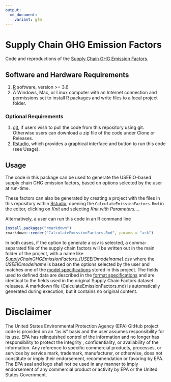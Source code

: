 ```yaml
---
output:
  md_document:
    variant: gfm
---
```


<!-- README.md is generated from README.Rmd. Please edit that file -->

# Supply Chain GHG Emission Factors

Code and reproductions of the [Supply Chain GHG Emission Factors](https://cfpub.epa.gov/si/si_public_record_Report.cfm?dirEntryId=349324).

## Software and Hardware Requirements
1. [R](https://www.r-project.org/) software, version >= 3.6
2. A Windows, Mac, or Linux computer with an Internet connection and permissions set to install R packages and write files to a local project folder.

### Optional Requirements
1. [git](https://github.com/git-guides/install-git), if users wish to pull the code from this repository using git. Otherwise users can download a zip file of the code under Clone or Releases.
2. [Rstudio](https://www.rstudio.com/products/rstudio/download/#download), which provides a graphical interface and button to run this code (see Usage).

## Usage

The code in this package can be used to generate the USEEIO-based supply chain GHG emission factors, based on options selected by the user at run-time. 

These factors can also be generated by creating a project with the files in this repository within [Rstudio](https://www.rstudio.com/), opening
the `CalculateEmissionFactors.Rmd` in the editor, clicking on *Knit* and selecting *Knit with Parameters…*.

Alternatively, a user can run this code in an R command line
``` r
install.packages("rmarkdown")
rmarkdown::render("CalculateEmissionFactors.Rmd", params = "ask")
```

In both cases, if the option to generate a csv is selected, a comma-separated file of the supply chain factors will be written out in the main folder of the project, with a name like *SupplyChainGHGEmissionFactors_{USEEIOmodelname}.csv* where the *USEEIOmodelname* is based on the options selected by the user and matches one of the [model specifications](model-specs/) stored in this project.
The fields used to defined data are described in the [format specifications](format-specs/) and are identical to the fields used in the original Supply Chain Factors dataset releases. A markdown file (CalculateEmissionFactors.md) is automatically generated during execution, but it contains no original content.

# Disclaimer
The United States Environmental Protection Agency (EPA) GitHub project code is provided on an "as is" basis and the user assumes responsibility for its use. EPA has relinquished control of the information and no longer has responsibility to protect the integrity , confidentiality, or availability of the information. Any reference to specific commercial products, processes, or services by service mark, trademark, manufacturer, or otherwise, does not constitute or imply their endorsement, recommendation or favoring by EPA. The EPA seal and logo shall not be used in any manner to imply endorsement of any commercial product or activity by EPA or the United States Government.
